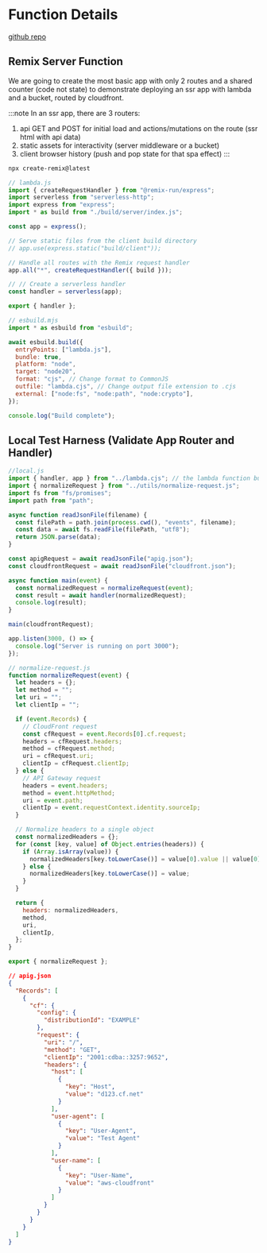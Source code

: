 # Function Details

[github repo](https://github.com/bronifty/rspress-blog/tree/main/blog-app-examples/remix-lambda)

## Remix Server Function

We are going to create the most basic app with only 2 routes and a shared counter (code not state) to demonstrate deploying an ssr app with lambda and a bucket, routed by cloudfront.

:::note
In an ssr app, there are 3 routers:

1. api GET and POST for initial load and actions/mutations on the route (ssr html with api data)
2. static assets for interactivity (server middleware or a bucket)
3. client browser history (push and pop state for that spa effect)
   :::

```sh
npx create-remix@latest
```

```js
// lambda.js
import { createRequestHandler } from "@remix-run/express";
import serverless from "serverless-http";
import express from "express";
import * as build from "./build/server/index.js";

const app = express();

// Serve static files from the client build directory
// app.use(express.static("build/client"));

// Handle all routes with the Remix request handler
app.all("*", createRequestHandler({ build }));

// // Create a serverless handler
const handler = serverless(app);

export { handler };
```

```js
// esbuild.mjs
import * as esbuild from "esbuild";

await esbuild.build({
  entryPoints: ["lambda.js"],
  bundle: true,
  platform: "node",
  target: "node20",
  format: "cjs", // Change format to CommonJS
  outfile: "lambda.cjs", // Change output file extension to .cjs
  external: ["node:fs", "node:path", "node:crypto"],
});

console.log("Build complete");
```

## Local Test Harness (Validate App Router and Handler)

```js
//local.js
import { handler, app } from "../lambda.cjs"; // the lambda function built by esbuild from the above lambda.js file
import { normalizeRequest } from "../utils/normalize-request.js";
import fs from "fs/promises";
import path from "path";

async function readJsonFile(filename) {
  const filePath = path.join(process.cwd(), "events", filename);
  const data = await fs.readFile(filePath, "utf8");
  return JSON.parse(data);
}

const apigRequest = await readJsonFile("apig.json");
const cloudfrontRequest = await readJsonFile("cloudfront.json");

async function main(event) {
  const normalizedRequest = normalizeRequest(event);
  const result = await handler(normalizedRequest);
  console.log(result);
}

main(cloudfrontRequest);

app.listen(3000, () => {
  console.log("Server is running on port 3000");
});
```

```js
// normalize-request.js
function normalizeRequest(event) {
  let headers = {};
  let method = "";
  let uri = "";
  let clientIp = "";

  if (event.Records) {
    // CloudFront request
    const cfRequest = event.Records[0].cf.request;
    headers = cfRequest.headers;
    method = cfRequest.method;
    uri = cfRequest.uri;
    clientIp = cfRequest.clientIp;
  } else {
    // API Gateway request
    headers = event.headers;
    method = event.httpMethod;
    uri = event.path;
    clientIp = event.requestContext.identity.sourceIp;
  }

  // Normalize headers to a single object
  const normalizedHeaders = {};
  for (const [key, value] of Object.entries(headers)) {
    if (Array.isArray(value)) {
      normalizedHeaders[key.toLowerCase()] = value[0].value || value[0];
    } else {
      normalizedHeaders[key.toLowerCase()] = value;
    }
  }

  return {
    headers: normalizedHeaders,
    method,
    uri,
    clientIp,
  };
}

export { normalizeRequest };
```

```json
// apig.json
{
  "Records": [
    {
      "cf": {
        "config": {
          "distributionId": "EXAMPLE"
        },
        "request": {
          "uri": "/",
          "method": "GET",
          "clientIp": "2001:cdba::3257:9652",
          "headers": {
            "host": [
              {
                "key": "Host",
                "value": "d123.cf.net"
              }
            ],
            "user-agent": [
              {
                "key": "User-Agent",
                "value": "Test Agent"
              }
            ],
            "user-name": [
              {
                "key": "User-Name",
                "value": "aws-cloudfront"
              }
            ]
          }
        }
      }
    }
  ]
}
```
